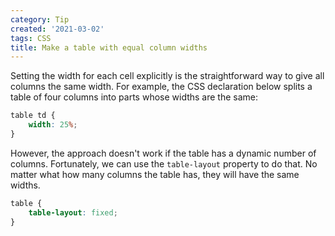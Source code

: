 ```yaml
---
category: Tip
created: '2021-03-02'
tags: CSS
title: Make a table with equal column widths
---
```


Setting the width for each cell explicitly is the straightforward way to give all columns the same width.
For example, the CSS declaration below splits a table of four columns into parts whose widths are the same:

```css
table td {
    width: 25%;
}
```

However, the approach doesn't work if the table has a dynamic number of columns. Fortunately, we can use the `table-layout` property to do that.
No matter what how many columns the table has, they will have the same widths.

```css
table {
    table-layout: fixed;
}
```
